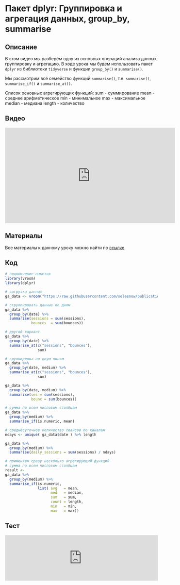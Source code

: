 # Пакет dplyr: Группировка и агрегация данных, group_by, summarise
## Описание
В этом видео мы разберём одну из основных операций анализа данных, группировку и агрегацию. В ходе урока мы будем использовать пакет `dplyr` из библиотеки `tidyverse` и функции `group_by()` и `summarise()`.

Мы рассмотрим всё семейство функций `summarise()`, т.е. `summarise()`, `summarise_if()` и `summarise_at()`. 

Список основных агрегирующих функций:
sum - суммирование
mean - среднее арифметическое
min - минимальное
max - максимальное
median - медиана
length - количество

## Видео
<iframe width="560" height="315" src="https://www.youtube.com/embed/7zyL5apWm1M?enablejsapi=1" title="YouTube video player" frameborder="0" allow="accelerometer; autoplay; clipboard-write; encrypted-media; gyroscope; picture-in-picture" allowfullscreen></iframe>

## Материалы
Все материалы к данному уроку можно найти по [ссылке](https://github.com/selesnow/r4excel_users/tree/master/lesson_6).

## Код
```r
# подключение пакетов
library(vroom)
library(dplyr)

# загрузка данных
ga_data <- vroom("https://raw.githubusercontent.com/selesnow/publications/master/code_example/from_excel_to_r/lesson_3/ga_nowember.csv")

# сгруппировать данные по дням
ga_data %>%
  group_by(date) %>%
  summarise(sessions = sum(sessions),
            bounces  = sum(bounces))

# другой вариант
ga_data %>%
  group_by(date) %>%
  summarise_at(c("sessions", "bounces"), 
               sum)

# группировка по двум полям
ga_data %>%
  group_by(date, medium) %>%
  summarise_at(c("sessions", "bounces"), 
               sum)

ga_data %>%
  group_by(date, medium) %>%
  summarise(ses = sum(sessions),
            bounc = sum(bounces))

# сумма по всем числовым столбцам
ga_data %>%
  group_by(medium) %>%
  summarise_if(is.numeric, mean)

# среднесуточное количество сеансов по каналам
ndays <- unique( ga_data$date ) %>% length

ga_data %>%
  group_by(medium) %>%
  summarise(daily_sessions = sum(sessions) / ndays)

# применяем сразу несколько агрегирующий функций
# сумма по всем числовым столбцам
result <-
ga_data %>%
  group_by(medium) %>%
  summarise_if(is.numeric, 
               list( avg   = mean,
                     med   = median,
                     sum   = sum,
                     count = length,
                     min   = min,
                     max   = max))
```

## Тест
<iframe id="otpwgt-wt101824" src="https://onlinetestpad.com/hq5csabhvfezm" frameborder="0" style="width:100%;" onload="var f = document.getElementById('otpwgt-wt101824'); var h = 0; var listener = function (event) { if (event.origin.indexOf('onlinetestpad') == -1) { return; }; h = parseInt(event.data); if (!isNaN(h)) f.style.height = h + 'px'; }; function addEvent(elem, evnt, func) { if (elem.addEventListener) { elem.addEventListener(evnt, func, false); } else if (elem.attachEvent) { elem.attachEvent('on' + evnt, func); } else { elem['on' + evnt] = func; } }; addEvent(window, 'message', listener);" scrolling="no" ></iframe>
